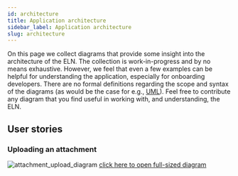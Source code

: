 ```yaml
---
id: architecture
title: Application architecture
sidebar_label: Application architecture
slug: architecture
---
```


On this page we collect diagrams that provide some insight into the architecture of the ELN.
The collection is work-in-progress and by no means exhaustive.
However, we feel that even a few examples can be helpful for understanding the application, especially for onboarding developers.
There are no formal definitions regarding the scope and syntax of the diagrams (as would be the case for e.g., [UML](https://en.wikipedia.org/wiki/Unified_Modeling_Language)).
Feel free to contribute any diagram that you find useful in working with, and understanding, the ELN.

## User stories

### Uploading an attachment
![attachment_upload_diagram](/img/diagram_attachment_upload.svg)
[click here to open full-sized diagram](/img/diagram_attachment_upload.svg)

